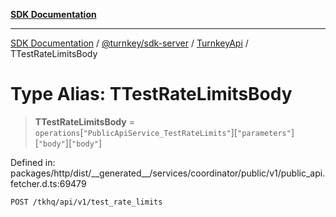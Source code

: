 [**SDK Documentation**](../../../../../README.mdx)

***

[SDK Documentation](../../../../../packages.mdx) / [@turnkey/sdk-server](../../../README.mdx) / [TurnkeyApi](../README.mdx) / TTestRateLimitsBody

# Type Alias: TTestRateLimitsBody

> **TTestRateLimitsBody** = `operations`\[`"PublicApiService_TestRateLimits"`\]\[`"parameters"`\]\[`"body"`\]\[`"body"`\]

Defined in: packages/http/dist/\_\_generated\_\_/services/coordinator/public/v1/public\_api.fetcher.d.ts:69479

`POST /tkhq/api/v1/test_rate_limits`
